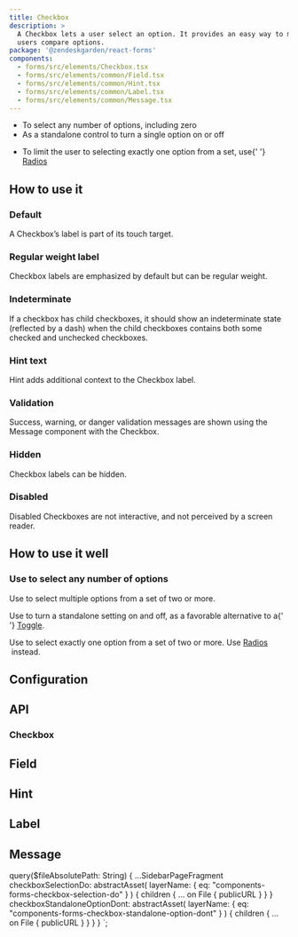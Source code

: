 ```yaml
---
title: Checkbox
description: >
  A Checkbox lets a user select an option. It provides an easy way to make a choice, and helps
  users compare options.
package: '@zendeskgarden/react-forms'
components:
  - forms/src/elements/Checkbox.tsx
  - forms/src/elements/common/Field.tsx
  - forms/src/elements/common/Hint.tsx
  - forms/src/elements/common/Label.tsx
  - forms/src/elements/common/Message.tsx
---
```


<Usage>
  <Use>
    <ul>
      <li>To select any number of options, including zero</li>
      <li>As a standalone control to turn a single option on or off</li>
    </ul>
  </Use>
  <Misuse>
    <ul>
      <li>
        To limit the user to selecting exactly one option from a set, use{' '}
        <a href="../radio">Radios</a>
      </li>
    </ul>
  </Misuse>
</Usage>

## How to use it

### Default

A Checkbox’s label is part of its touch target.


<CodeExample code={DefaultCode}>
  <Default />
</CodeExample>

### Regular weight label

Checkbox labels are emphasized by default but can be regular weight.


<CodeExample code={RegularWeightLabelCode}>
  <RegularWeightLabel />
</CodeExample>

### Indeterminate

If a checkbox has child checkboxes, it should show an indeterminate state (reflected by a dash) when
the child checkboxes contains both some checked and unchecked checkboxes.


<CodeExample code={IndeterminateCode}>
  <Indeterminate />
</CodeExample>

### Hint text

Hint adds additional context to the Checkbox label.


<CodeExample code={HintCode}>
  <Hint />
</CodeExample>

### Validation

Success, warning, or danger validation messages are shown using the Message component with the
Checkbox.


<CodeExample code={ValidationCode}>
  <Validation />
</CodeExample>

### Hidden

Checkbox labels can be hidden.


<CodeExample code={HiddenCode}>
  <Hidden />
</CodeExample>

### Disabled

Disabled Checkboxes are not interactive, and not perceived by a screen reader.


<CodeExample code={DisabledCode}>
  <Disabled />
</CodeExample>

## How to use it well

### Use to select any number of options

<BestPractice>
  <Do imageSource={props.data.checkboxSelectionDo.children[0].publicURL}>
    <p>Use to select multiple options from a set of two or more.</p>
    <p>
      Use to turn a standalone setting on and off, as a favorable alternative to a{' '}
      <a href="./toggle">Toggle</a>.
    </p>
  </Do>
  <Dont imageSource={props.data.checkboxStandaloneOptionDont.children[0].publicURL}>
    <p>
      Use to select exactly one option from a set of two or more. Use <a href="../radio">Radios</a>
      &nbsp;instead.
    </p>
  </Dont>
</BestPractice>

## Configuration

<Configuration reactPackage={props.data.mdx.package} components={props.data.mdx.components} />

## API

### Checkbox

<PropSheet components={props.data.mdx.components} componentName="checkbox" />

## Field

<PropSheet components={props.data.mdx.components} componentName="field" />

## Hint

<PropSheet components={props.data.mdx.components} componentName="hint" />

## Label

<PropSheet components={props.data.mdx.components} componentName="label" />

## Message

<PropSheet components={props.data.mdx.components} componentName="message" />


  query($fileAbsolutePath: String) {
    ...SidebarPageFragment
    checkboxSelectionDo: abstractAsset(
      layerName: { eq: "components-forms-checkbox-selection-do" }
    ) {
      children {
        ... on File {
          publicURL
        }
      }
    }
    checkboxStandaloneOptionDont: abstractAsset(
      layerName: { eq: "components-forms-checkbox-standalone-option-dont" }
    ) {
      children {
        ... on File {
          publicURL
        }
      }
    }
  }
`;
